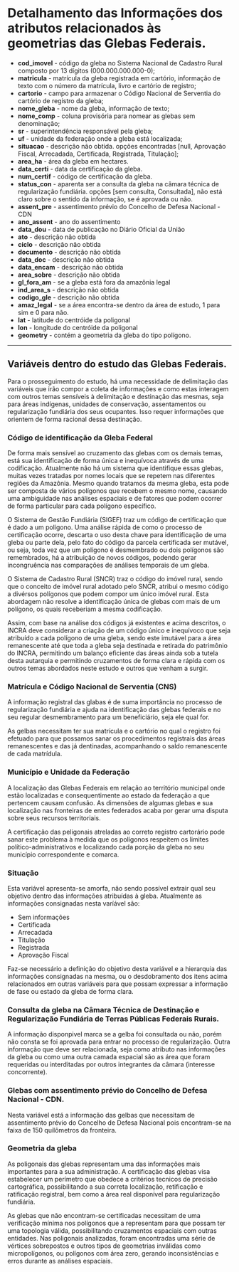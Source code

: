 
# Detalhamento das Informações dos atributos relacionados às geometrias das Glebas Federais.

- **cod_imovel**  - código da gleba no Sistema Nacional de Cadastro Rural composto por 13 dígitos (000.000.000.000-0);
- **matricula**   - matrícula da gleba registrada em cartório, informação de texto com o número da matrícula, livro e cartório de registro;
- **cartorio**    - campo para armazenar o Código Nacional de Serventia do cartório de registro da gleba;
- **nome_gleba**  - nome da gleba, informação de texto; 
- **nome_comp**   - coluna provisória para nomear as glebas sem denominação;
- **sr**          - superintendência responsável pela gleba;  
- **uf**          - unidade da federação onde a gleba está localizada;  
- **situacao**    - descrição não obtida. opções encontradas [null, Aprovação Fiscal, Arrecadada, Certificada, Registrada, Titulação];
- **area_ha**     - área da gleba em hectares.
- **data_certi**  - data da certificação da gleba.
- **num_certif**  - código de certificação da gleba.
- **status_con**  - aparenta ser a consulta da gleba na câmara técnica de regularização fundiária. opções [sem consulta, Consultada], não está claro sobre o sentido da informação, se é aprovada ou não.
- **assent_pre**  - assentimento prévio do Concelho de Defesa Nacional - CDN
- **ano_assent**  - ano do assentimento
- **data_dou**    - data de publicação no Diário Oficial da União
- **ato**         - descrição não obtida
- **ciclo**       - descrição não obtida
- **documento**   - descrição não obtida
- **data_doc**    - descrição não obtida
- **data_encam**  - descrição não obtida
- **area_sobre**  - descrição não obtida
- **gl_fora_am**  - se a gleba está fora da amazônia legal
- **ind_area_s**  - descrição não obtida
- **codigo_gle**  - descrição não obtida
- **amaz_legal**  - se a área encontra-se dentro da área de estudo, 1 para sim e 0 para não.
- **lat**         - latitude do centróide da poligonal
- **lon**         - longitude do centróide da poligonal
- **geometry**    - contém a geometria da gleba do tipo polígono.

 ---

## Variáveis dentro do estudo das Glebas Federais.

Para o prosseguimento do estudo, há uma necessidade de delimitação das variáveis que irão compor a coleta de informações e como estas interagem com outros temas sensíveis à delimitação e destinação das mesmas, seja para áreas indígenas, unidades de conservação, assentamentos ou regularização fundiária dos seus ocupantes. Isso requer informações que orientem de forma racional dessa destinação.

### Código de identificação da Gleba Federal

De forma mais sensível ao cruzamento das glebas com os demais temas, está sua identificação de forma única e inequívoca através de uma codificação. Atualmente não há um sistema que identifique essas glebas, muitas vezes tratadas por nomes locais que se repetem nas diferentes regiões da Amazônia. Mesmo quando tratamos da mesma gleba, esta pode ser composta de vários polígonos que recebem o mesmo nome, causando uma ambiguidade nas análises espaciais e de fatores que podem ocorrer de forma particular para cada polígono específico.

O Sistema de Gestão Fundiária (SIGEF) traz um código de certificação que é dado a um polígono. Uma análise rápida de como o processo de certificação ocorre, descarta o uso desta chave para identificação de uma gleba ou parte dela, pelo fato do código da parcela certificada ser mutável, ou seja, toda vez que um polígono é desmembrado ou dois polígonos são remembrados, há a atribuição de novos códigos, podendo gerar incongruência nas comparações de análises temporais de um gleba.

O Sistema de Cadastro Rural (SNCR) traz o código do imóvel rural, sendo que o conceito de imóvel rural adotado pelo SNCR, atribui o mesmo código a divérsos polígonos que podem compor um único imóvel rural. Esta abordagem não resolve a identificação única de glebas com mais de um polígono, os quais receberiam a mesma codificação.

Assim, com base na análise dos códigos já existentes e acima descritos, o INCRA deve considerar a criação de um código único e inequívoco que seja atribuído a cada polígono de uma gleba, sendo este imutável para a área remanescente até que toda a gleba seja destinada e retirada do patrimônio do INCRA, permitindo um balanço eficiente das áreas ainda sob a tutela desta autarquia e permitindo cruzamentos de forma clara e rápida com os outros temas abordados neste estudo e outros que venham a surgir.

### Matrícula e Código Nacional de Serventia (CNS)

A informação registral das glabas é de suma importância no processo de regularização fundiária e ajuda na identificação das glebas federais e no seu regular desmembramento para um beneficiário, seja ele qual for.

As gelbas necessitam ter sua matrícula e o cartório no qual o registro foi efetuado para que possamos sanar os procedimentos registrais das áreas remanescentes e das já dentinadas, acompanhando o saldo remanescente de cada matrídula.

### Município e Unidade da Federação

A localização das Glebas Federais em relação ao território municipal onde estão localizadas e consequentimente ao estado da federação a que pertencem causam confusão. As dimensões de algumas glebas e sua localização nas fronteiras de entes federados acaba por gerar uma disputa sobre seus recursos territoriais.

A certificação das peligonais atreladas ao correto registro cartorário pode sanar este problema à medida que os polígonos respeitem os limites político-administrativos e localizando cada porção da gleba no seu município correspondente e comarca.

### Situação

Esta variável apresenta-se amorfa, não sendo possível extrair qual seu objetivo dentro das informações atribuídas à gleba. Atualmente as informações consignadas nesta varíável são:

- Sem informações
- Certificada
- Arrecadada
- Titulação
- Registrada
- Aprovação Fiscal 

Faz-se necessário a definição do objetivo desta variável e a hierarquia das informações consignadas na mesma, ou o desdobramento dos itens acima relacionados em outras variáveis para que possam expressar a informação de fase ou estado da gleba de forma clara.

### Consulta da gleba na Câmara Técnica de Destinação e Regularização Fundiária de Terras Públicas Federais Rurais.

A informação disponpivel marca se a gelba foi consultada ou não, porém não consta se foi aprovada para entrar no processo de regularização. Outra informação que deve ser relacionada, seja como atributo nas informações da gleba ou como uma outra camada espacial são as área que foram requeridas ou interditadas por outros integrantes da câmara (interesse concorrente).

### Glebas com assentimento prévio do Concelho de Defesa Nacional - CDN.

Nesta variável está a informação das gelbas que necessitam de assentimento prévio do Concelho de Defesa Nacional pois encontram-se na faixa de 150 quilômetros da fronteira.

### Geometria da gleba

As poligonais das glebas representam uma das informações mais importantes para a sua administração. A certificação das glebas visa estabelecer um perímetro que obedece a critérios tecnicos de precisão cartográfica, possibilitando a sua correta localização, retificação e ratificação registral, bem como a área real disponível para regularização fundiária.

As glebas que não encontram-se certificadas necessitam de uma verificação mínima nos polígonos que a representam para que possam ter uma topologia válida, possibilitando cruzamentos espaciais com outras entidades. Nas poligonais analizadas, foram encontradas uma série de vértices sobrepostos e outros tipos de geometrias inválidas como micropolígonos, ou polígonos com área zero, gerando inconsistências e erros durante as análises espaciais.

